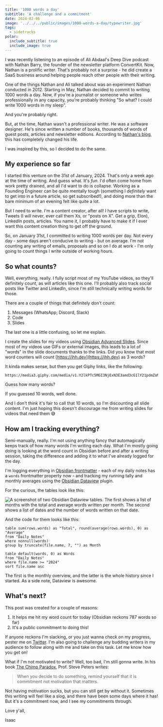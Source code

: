 ```yaml
---
title: '1000 words a day'
subtitle: 'A challenge and a commitment'
date: 2024-02-06
image: '../../../public/images/1000-words-a-day/typewriter.jpg'
tags:
  - sidetracks
polar:
  include_subtitle: true
  include_image: true
---
```


I was recently listening to an episode of Ali Abdaal's Deep Dive podcast with Nathan Barry, the founder of the newsletter platform ConvertKit. Now, Nathan is a prolific writer. That's probably not a surprise - he did create a SaaS business around helping people reach other people with their writing.

One of the things Nathan and Ali talked about was an experiment Nathan conducted in 2012. Starting in May, Nathan decided to commit to writing 1000 words a day. Now, if you're a journalist or someone who writes professionally in any capacity, you're probably thinking "So what? I could write 1000 words in my sleep".

And you're probably right.

But, at the time, Nathan wasn't a professional writer. He was a software designer. He's since written a number of books, thousands of words of guest posts, articles and newsletter editions. According to [Nathan's blog](https://nathanbarry.com/commitment-changed-career), this has completely changed his life.

I was inspired by this, so I decided to do the same.

## My experience so far

I started this venture on the 31st of January, 2024. That's only a week ago at the time of writing. And guess what. It's _fun_. I'd often come home from work pretty drained, and all I'd want to do is collapse. Working as a Founding Engineer can be quite mentally tough (something I _definitely_ want to get into in a future article, so get subscribed!), and doing more than the bare minimum of an evening felt like quite a lot.

But I need to write. I'm a content creator, after all! I have scripts to write, Tweets (I will never, ever call them Xs, or "posts on X". Get a grip, Elon), LinkedIn posts, articles. You name it, I probably have to make it if I ever want this content creation thing to get off the ground.

So, on January 31st, I committed to writing 1000 words per day. Not every day - some days aren't conducive to writing - but on average. I'm not counting any writing of emails, proposals and so on I do at work - I'm only going to count things I write outside of working hours.

## So what counts?

Well, everything, really. I fully script most of my YouTube videos, so they'll definitely count, as will articles like this one. I'll probably also track social posts like Twitter and LinkedIn, since I'm still technically writing words for those.

There are a couple of things that definitely don't count:

1. Messages (WhatsApp, Discord, Slack)
2. Code
3. Slides

The last one is a little confusing, so let me explain.

I create the slides for my videos using [Obsidian Advanced Slides](https://github.com/MSzturc/obsidian-advanced-slides). Since most of my videos use GIFs or external images, this leads to a lot of "words" in the slide documents thanks to the links. Did you know that most word counters will count [https://ihh.dev](https://ihh.dev) as 3 words?

It kinda makes sense, but then you get Giphy links, like the following:

```text
https://media3.giphy.com/media/v1.Y2lkPTc5MGI3NjExN3E3amd3cG1lY21pdmZoMjZiYW1iNTl5ZDByMDNrZzQ0bWhvcmVnbiZlcD12MV9pbnRlcm5hbF9naWZfYnlfaWQmY3Q9Zw/Vuw9m5wXviFIQ/giphy.gif
```

Guess how many words?

If you guessed 10 words, well done.

And I don't think it's fair to call that 10 words, so I'm discounting all slide content. I'm just hoping this doesn't discourage me from writing slides for videos that need them 😅

## How am I tracking everything?

Semi-manually, really. I'm not using anything fancy that automagically keeps track of how many words I'm writing each day. What I'm mostly going doing is looking at the word count in Obsidian before and after a writing session, taking the difference and adding it to what I've already logged for the day.

I'm logging everything in [Obsidian frontmatter](https://help.obsidian.md/Editing+and+formatting/Properties) - each of my daily notes has a `words` frontmatter property now - and tracking my running tally and monthly averages using the [Obsidian Dataview](https://github.com/blacksmithgu/obsidian-dataview) plugin.

For the curious, the tables look like this:

![A screenshot of two Obsidian Dataview tables. The first shows a list of months with the total and average words written per month. The second shows a list of dates and the number of words written on that date.](../../../public/images/1000-words-a-day/word-tracker.png)

And the code for them looks like this:

```
table sum(rows.words) as "Total", round(average(rows.words), 0) as "Average"
from "Daily Notes"
where nonnull(words)
group by truncate(file.name, 7, "") as Month
```

```
table default(words, 0) as Words
from "Daily Notes"
where file.name >= "2024"
sort file.name asc
```

The first is the monthly overview, and the latter is the whole history since I started. As a side note, Dataview is awesome.

## What's next?

This post was created for a couple of reasons:

1. It helps me hit my word count for today (Obsidian reckons 787 words so far)
2. It's a public commitment to doing this!

If anyone reckons I'm slacking, or you just wanna check on my progress, pester me on [Twitter](https://twitter.com/IsaacHarrisHolt). I'm also going to challenge any budding writers in my audience to follow along with me and take on this task. Let me know how you get on!

What if I'm not motivated to write? Well, too bad, I'm still gonna write. In his book [The Chimp Paradox](https://amzn.to/3OyruMc), Prof. Steve Peters writes:

> When you decide to do something, remind yourself that it is commitment not motivation that matters.

Not having motivation sucks, but you can still get by without it. Sometimes this writing will feel like a slog, and there have been some days where it has! But it's a commitment now, and I see my commitments through.

Love y'all,

Isaac
